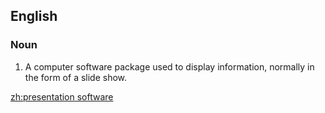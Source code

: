 ==English==
{{wikipedia}}

===Noun===
{{en-noun|head=[[presentation]] [[software]]|-}}

# {{label|en|computing}} A computer software package used to display information, normally in the form of a slide show.

[[zh:presentation software]]